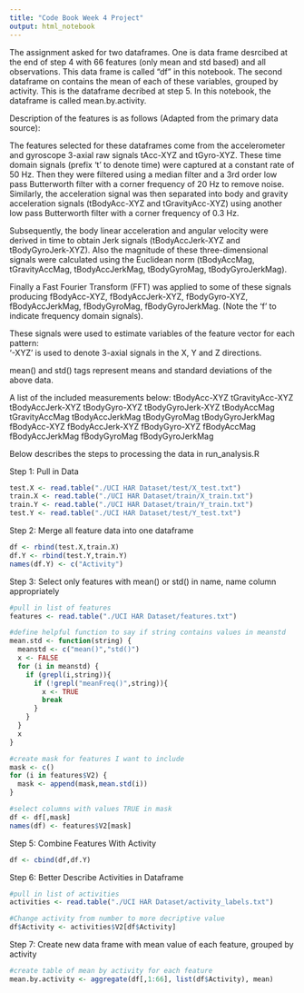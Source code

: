 ```yaml
---
title: "Code Book Week 4 Project"
output: html_notebook
---
```

The assignment asked for two dataframes.  One is data frame desrcibed at the end of step 4 with 66 features (only mean and std based) and all observations. This data frame is called "df" in this notebook.   The second dataframe on contains the mean of each of these variables, grouped by activity.  This is the dataframe decribed at step 5.   In this notebook, the dataframe is called mean.by.activity.   

Description of the features is as follows (Adapted from the primary data source):

The features selected for these dataframes come from the accelerometer and gyroscope 3-axial raw signals tAcc-XYZ and tGyro-XYZ. These time domain signals (prefix 't' to denote time) were captured at a constant rate of 50 Hz. Then they were filtered using a median filter and a 3rd order low pass Butterworth filter with a corner frequency of 20 Hz to remove noise. Similarly, the acceleration signal was then separated into body and gravity acceleration signals (tBodyAcc-XYZ and tGravityAcc-XYZ) using another low pass Butterworth filter with a corner frequency of 0.3 Hz. 

Subsequently, the body linear acceleration and angular velocity were derived in time to obtain Jerk signals (tBodyAccJerk-XYZ and tBodyGyroJerk-XYZ). Also the magnitude of these three-dimensional signals were calculated using the Euclidean norm (tBodyAccMag, tGravityAccMag, tBodyAccJerkMag, tBodyGyroMag, tBodyGyroJerkMag). 

Finally a Fast Fourier Transform (FFT) was applied to some of these signals producing fBodyAcc-XYZ, fBodyAccJerk-XYZ, fBodyGyro-XYZ, fBodyAccJerkMag, fBodyGyroMag, fBodyGyroJerkMag. (Note the 'f' to indicate frequency domain signals). 

These signals were used to estimate variables of the feature vector for each pattern:  
'-XYZ' is used to denote 3-axial signals in the X, Y and Z directions.

mean() and std() tags represent means and standard deviations of the above data.   

A list of the included measurements below:
tBodyAcc-XYZ
tGravityAcc-XYZ
tBodyAccJerk-XYZ
tBodyGyro-XYZ
tBodyGyroJerk-XYZ
tBodyAccMag
tGravityAccMag
tBodyAccJerkMag
tBodyGyroMag
tBodyGyroJerkMag
fBodyAcc-XYZ
fBodyAccJerk-XYZ
fBodyGyro-XYZ
fBodyAccMag
fBodyAccJerkMag
fBodyGyroMag
fBodyGyroJerkMag

Below describes the steps to processing the data in run_analysis.R

Step 1: Pull in Data

```r
test.X <- read.table("./UCI HAR Dataset/test/X_test.txt")
train.X <- read.table("./UCI HAR Dataset/train/X_train.txt")
train.Y <- read.table("./UCI HAR Dataset/train/Y_train.txt")
test.Y <- read.table("./UCI HAR Dataset/test/Y_test.txt")
```

Step 2: Merge all feature data into one dataframe

```r
df <- rbind(test.X,train.X)
df.Y <- rbind(test.Y,train.Y)
names(df.Y) <- c("Activity")
```

Step 3: Select only features with mean() or std() in name, name column appropriately
```r
#pull in list of features
features <- read.table("./UCI HAR Dataset/features.txt")

#define helpful function to say if string contains values in meanstd
mean.std <- function(string) {
  meanstd <- c("mean()","std()")
  x <- FALSE
  for (i in meanstd) {
    if (grepl(i,string)){
      if (!grepl("meanFreq()",string)){
        x <- TRUE
        break
      }
    }
  }
  x
}

#create mask for features I want to include
mask <- c()
for (i in features$V2) {
  mask <- append(mask,mean.std(i))
}

#select columns with values TRUE in mask
df <- df[,mask]
names(df) <- features$V2[mask]
```

Step 5: Combine Features With Activity
```r
df <- cbind(df,df.Y)
```

Step 6: Better Describe Activities in Dataframe
```r
#pull in list of activities
activities <- read.table("./UCI HAR Dataset/activity_labels.txt")

#Change activity from number to more decriptive value
df$Activity <- activities$V2[df$Activity]
```

Step 7: Create new data frame with mean value of each feature, grouped by activity
```r
#create table of mean by activity for each feature
mean.by.activity <- aggregate(df[,1:66], list(df$Activity), mean)
```


